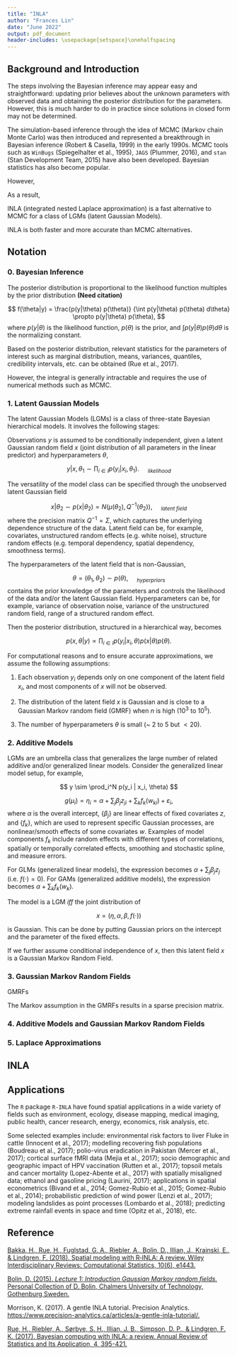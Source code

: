```yaml
---
title: "INLA"
author: "Frances Lin"
date: "June 2022"
output: pdf_document
header-includes: \usepackage{setspace}\onehalfspacing
---
```


## Background and Introduction 

The steps involving the Bayesian inference may appear easy and straightforward: updating prior believes about the unknown parameters with observed data and obtaining the posterior distribution for the parameters. However, this is much harder to do in practice since solutions in closed form may not be determined. 

The simulation-based inference through the idea of MCMC (Markov chain Monte Carlo) was then introduced and represented a breakthrough in Bayesian inference (Robert & Casella, 1999) in the early 1990s. MCMC tools such as `WinBugs` (Spiegelhalter et al., 1995), `JAGS` (Plummer, 2016), and `stan` (Stan Development Team, 2015) have also been developed. Bayesian statistics has also become popular. 

However, 

As a result, 

INLA (integrated nested Laplace approximation) is a fast alternative to MCMC for a class of LGMs (latent Gaussian Models). 

INLA is both faster and more accurate than MCMC alternatives. 




## Notation 

### 0. Bayesian Inference 

The posterior distribution is proportional to the likelihood function multiples by the prior distribution **(Need citation)** 

$$
f(\theta|y) = \frac{p(y|\theta) p(\theta)} {\int p(y|\theta) p(\theta) d\theta} \propto p(y|\theta) p(\theta), 
$$
where $p(y|\theta)$ is the likelihood function, $p(\theta)$ is the prior, and ${\int p(y|\theta) p(\theta) d\theta}$ is the normalizing constant. 

Based on the posterior distribution, relevant statistics for the parameters of interest such as marginal distribution, means, variances, quantiles, credibility intervals, etc. can be obtained (Rue et al., 2017).

However, the integral is generally intractable and requires the use of numerical methods such as MCMC. 

### 1. Latent Gaussian Models

The latent Gaussian Models (LGMs) is a class of three-state Bayesian hierarchical models. It involves the following stages: 

Observations $y$ is assumed to be conditionally independent, given a latent Gaussian random field $x$ (joint distribution of all parameters in the linear predictor) and hyperparameters $\theta$, 

$$
y | x, \theta_1 \sim \prod_{i \in I} p (y_i | x_i, \theta_1). \ \ \ \ \ _{likelihood}
$$

The versatility of the model class can be specified through the unobserved latent Gaussian field 

$$
x | \theta_2 \sim p(x | \theta_2) = N(\mu(\theta_2), Q^{-1}(\theta_2)), \ \ \ \ \ _{latent \ field}
$$
where the precision matrix $Q^{-1} = \Sigma$, which captures the underlying dependence structure of the data. Latent field can be, for example, covariates, unstructured random effects (e.g. white noise), structure random effects (e.g. temporal dependency, spatial dependency, smoothness terms). 

The hyperparameters of the latent field that is non-Gaussian, 

$$
\theta = {(\theta_1, \theta_2)} \sim p(\theta), \ \ \ \ \ _{hyperpriors}
$$
contains the prior knowledge of the parameters and controls the likelihood of the data and/or the latent Gaussian field. Hyperparameters can be, for example, variance of observation noise, variance of the unstructured random field, range of a structured random effect. 

Then the posterior distribution, structured in a hierarchical way, becomes 

$$
p(x, \theta | y) \propto \prod_{i \in I} p(y_i | x_i, \theta) p(x | \theta) p(\theta).
$$

For computational reasons and to ensure accurate approximations, we assume the following assumptions:  

1. Each observation $y_i$ depends only on one component of the latent field $x_i$, and most components of $x$ will not be observed. 

2. The distribution of the latent field $x$ is Gaussian and is close to a Gaussian Markov random field (GMRF) when $n$ is high ($10^3$ to $10^5$). 

3. The number of hyperparameters $\theta$ is small (~ $2$ to $5$ but $< 20$). 


### 2. Additive Models

LGMs are an umbrella class that generalizes the large number of related additive and/or generalized linear models. Consider the generalized linear model setup, for example,

$$
y \sim \prod_i^N p(y_i | x_i, \theta)
$$

$$
g(\mu_i) = \eta_i = \alpha + \sum_j \beta_j z_{ji} + \sum_k f_{k}(w_{ki}) + \varepsilon_i,
$$
where $\alpha$ is the overall intercept, $\{\beta_j\}$ are linear effects of fixed covariates $z$, and $\{f_k\}$, which are used to represent specific Gaussian processes, are nonlinear/smooth effects of some covariates $w$. Examples of model components $f_k$ include random effects with different types of correlations, spatially or temporally correlated effects, smoothing and stochastic spline, and measure errors. 

For GLMs (generalized linear models), the expression becomes $\alpha + \sum_j \beta_j z_{j}$ (i.e. $f(\cdot) = 0$). For GAMs (generalized additive models), the expression becomes $\alpha + \sum_k f_{k}(w_{k})$. 

The model is a LGM $iff$ the joint distribution of 

$$
x = (\eta, \alpha, \beta, f(\cdot))
$$

is Gaussian. This can be done by putting Gaussian priors on the intercept and the parameter of the fixed effects. 

If we further assume conditional independence of $x$, then this latent field $x$ is a Gaussian Markov Random Field. 


### 3. Gaussian Markov Random Fields

GMRFs

The Markov assumption in the GMRFs results in a sparse precision matrix. 

### 4. Additive Models and Gaussian Markov Random Fields

### 5. Laplace Approximations 

## INLA 




## Applications 

The `R` package `R-INLA` have found spatial applications in a wide variety of fields such as environment, ecology, disease mapping, medical imaging, public health, cancer research, energy, economics, risk analysis, etc. 

Some selected examples include: environmental risk factors to liver Fluke in cattle (Innocent et al., 2017); modelling recovering fish populations (Boudreau et al., 2017); polio-virus eradication in Pakistan (Mercer et al., 2017); cortical surface fMRI data (Mejia et al., 2017); socio demographic and geographic impact of HPV vaccination (Rutten et al., 2017); topsoil metals and cancer mortality (Lopez-Abente et al., 2017) with spatially misaligned data; ethanol and gasoline pricing (Laurini, 2017); applications in spatial econometrics (Bivand et al., 2014; Gomez-Rubio et al., 2015; Gomez-Rubio et al., 2014); probabilistic prediction of wind power (Lenzi et al., 2017); modeling landslides as point processes (Lombardo et al., 2018); predicting extreme rainfall events in space and time (Opitz et al., 2018), etc.




\newpage

## Reference

[Bakka, H., Rue, H., Fuglstad, G. A., Riebler, A., Bolin, D., Illian, J., Krainski, E., & Lindgren, F. (2018). Spatial modeling with R‐INLA: A review. Wiley Interdisciplinary Reviews: Computational Statistics, 10(6), e1443.](https://arxiv.org/pdf/1802.06350.pdf)

[Bolin, D. (2015). *Lecture 1: Introduction
Gaussian Markov random fields.* Personal Collection of D. Bolin, Chalmers University of Technology, Gothenburg Sweden.](http://www.math.chalmers.se/~bodavid/GMRF2015/Lectures/F1slides.pdf)

Morrison, K. (2017). A gentle INLA tutorial. Precision Analytics. [https://www.precision-analytics.ca/articles/a-gentle-inla-tutorial/.](https://www.precision-analytics.ca/articles/a-gentle-inla-tutorial/)

[Rue, H., Riebler, A., Sørbye, S. H., Illian, J. B., Simpson, D. P., & Lindgren, F. K. (2017). Bayesian computing with INLA: a review. Annual Review of Statistics and Its Application, 4, 395-421.](https://www.annualreviews.org/doi/full/10.1146/annurev-statistics-060116-054045?casa_token=sIho3hU0GtwAAAAA:hAwMg1zvZyqaxk00jCdYyQFfzc5pDwOz5hKK1AzVjjnIY6CANQ8YWbaCC0EQk-5UteoMDy-aHnUI)


